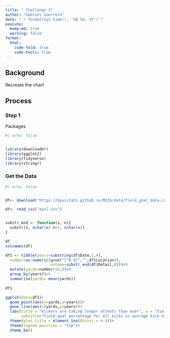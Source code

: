 ```yaml
---
title: " Challenge 3"
author: "Gabriel Guerrero"
date: "`r format(Sys.time(), '%B %d, %Y')`"
execute:
  keep-md: true
  warning: false
format:
  html:
    code-fold: true
    code-tools: true
---
```


## Background

Recreate the chart

## Process

### Step 1

Packages

```r
#| echo: false


library(downloader) 
library(ggplot2) 
library(tidyverse)
library(stringr)
```
### Get the Data 

```r
#| echo: false


df<- download("https://byuistats.github.io/M335/data/field_goal_data.csv", dest="myxl.csv", mode="wb")

df<- read_csv("myxl.csv")


substr_end <- function(x, n){
  substr(x, nchar(x)-n+1, nchar(x))
}

df
colnames(df)

df1 <- tibble(years=substring(df$Date,1,4),
  number=as.numeric(gsub("[^0-9]","",df$Location)),
                    outome=substr_end(df$Detail,8))%>%
  mutate(yards=number+18,)%>%
  group_by(years)%>%
  summarise(yards= mean(yards))
                
df1

ggplot(data=df1)+
  geom_point(aes(x=yards,y=years))+
  geom_line(aes(x=yards,y=years))+
  labs(title = "Kickers are taking longer attents than ever", y = "Fiel-Goal percentage", x = "Average Kick distance (yards)",
       subtitle="Field-goal percentage for all kicks vs average kick distance",)+
  theme(plot.title = element_text(hjust = 0.5))+
  theme(legend.position = "top")+
  theme_bw()
  


```

